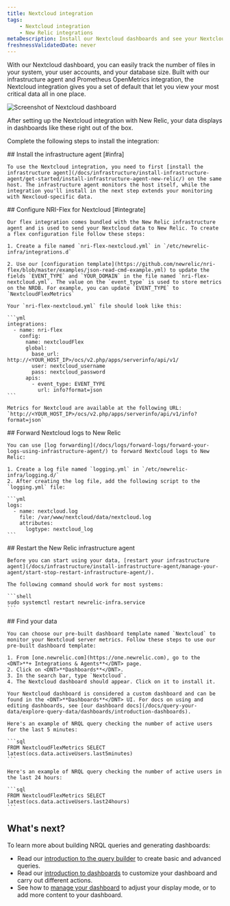 ```yaml
---
title: Nextcloud integration
tags:
    - Nextcloud integration
    - New Relic integrations
metaDescription: Install our Nextcloud dashboards and see your Nextcloud performance data in New Relic.
freshnessValidatedDate: never
---
```


With our Nextcloud dashboard, you can easily track the number of files in your system, your user accounts, and your database size. Built with our infrastructure agent and Prometheus OpenMetrics integration, the Nextcloud integration gives you a set of default <InlinePopover type="dashboards"/> that let you view your most critical data all in one place.

<img
  title="Screenshot of Nextcloud dashboard"
  src="/images/infrastructure_screenshot-full_Nextcloud-integration.webp"
/>

<figcaption>
  After setting up the Nextcloud integration with New Relic, your data displays in dashboards like these right out of the box.
</figcaption>

Complete the following steps to install the integration:

<Steps>
  <Step>
    ## Install the infrastructure agent [#infra]

    To use the Nextcloud integration, you need to first [install the infrastructure agent](/docs/infrastructure/install-infrastructure-agent/get-started/install-infrastructure-agent-new-relic/) on the same host. The infrastructure agent monitors the host itself, while the integration you'll install in the next step extends your monitoring with Nexcloud-specific data.
  </Step>

  <Step>
    ## Configure NRI-Flex for Nextcloud [#integrate]

    Our flex integration comes bundled with the New Relic infrastructure agent and is used to send your Nextcloud data to New Relic. To create a flex configuration file follow these steps:

    1. Create a file named `nri-flex-nextcloud.yml` in `/etc/newrelic-infra/integrations.d`

    2. Use our [configuration template](https://github.com/newrelic/nri-flex/blob/master/examples/json-read-cmd-example.yml) to update the fields `EVENT_TYPE` and `YOUR_DOMAIN` in the file named `nri-flex-nextcloud.yml`. The value on the `event_type` is used to store metrics on the NRDB. For example, you can update `EVENT_TYPE` to `NextcloudFlexMetrics`

    Your `nri-flex-nextcloud.yml` file should look like this:

    ```yml
    integrations:
      - name: nri-flex
        config:
          name: nextcloudFlex
          global:
            base_url: http://<YOUR_HOST_IP>/ocs/v2.php/apps/serverinfo/api/v1/
            user: nextcloud_username
            pass: nextcloud_password
          apis:
            - event_type: EVENT_TYPE
              url: info?format=json
    ```

    Metrics for Nextcloud are available at the following URL: `http://<YOUR_HOST_IP>/ocs/v2.php/apps/serverinfo/api/v1/info?format=json`  

  </Step>

  <Step>
    ## Forward Nextcloud logs to New Relic

    You can use [log forwarding](/docs/logs/forward-logs/forward-your-logs-using-infrastructure-agent/) to forward Nextcloud logs to New Relic:

    1. Create a log file named `logging.yml` in `/etc/newrelic-infra/logging.d/`
    2. After creating the log file, add the following script to the `logging.yml` file:

    ```yml
    logs:
      - name: nextcloud.log
        file: /var/www/nextcloud/data/nextcloud.log
        attributes:
          logtype: nextcloud_log
    ```
  </Step>

  <Step>
    ## Restart the New Relic infrastructure agent

    Before you can start using your data, [restart your infrastructure agent](/docs/infrastructure/install-infrastructure-agent/manage-your-agent/start-stop-restart-infrastructure-agent/).

    The following command should work for most systems:

    ```shell
    sudo systemctl restart newrelic-infra.service
    ```
  </Step>

  <Step>
    ## Find your data

    You can choose our pre-built dashboard template named `Nextcloud` to monitor your Nextcloud server metrics. Follow these steps to use our pre-built dashboard template:

    1. From [one.newrelic.com](https://one.newrelic.com), go to the <DNT>**+ Integrations & Agents**</DNT> page.
    2. Click on <DNT>**Dashboards**</DNT>.
    3. In the search bar, type `Nextcloud`.
    4. The Nextcloud dashboard should appear. Click on it to install it.

    Your Nextcloud dashboard is considered a custom dashboard and can be found in the <DNT>**Dashboards**</DNT> UI. For docs on using and editing dashboards, see [our dashboard docs](/docs/query-your-data/explore-query-data/dashboards/introduction-dashboards).

    Here's an example of NRQL query checking the number of active users for the last 5 minutes:

    ```sql
    FROM NextcloudFlexMetrics SELECT latest(ocs.data.activeUsers.last5minutes)
    ```

    Here's an example of NRQL query checking the number of active users in the last 24 hours:

    ```sql
    FROM NextcloudFlexMetrics SELECT latest(ocs.data.activeUsers.last24hours)
    ```
  </Step>
</Steps>

## What's next?

To learn more about building NRQL queries and generating dashboards:

* Read our [introduction to the query builder](/docs/query-your-data/explore-query-data/query-builder/introduction-query-builder) to create basic and advanced queries.
* Read our [introduction to dashboards](/docs/query-your-data/explore-query-data/dashboards/introduction-dashboards) to customize your dashboard and carry out different actions.
* See how to [manage your dashboard](/docs/query-your-data/explore-query-data/dashboards/manage-your-dashboard) to adjust your <InlinePopover type="dashboards"/> display mode, or to add more content to your dashboard.
